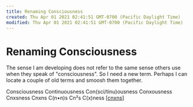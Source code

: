 ```yaml
---
title: Renaming Consciousness
created: Thu Apr 01 2021 02:41:51 GMT-0700 (Pacific Daylight Time)
modified: Thu Apr 01 2021 02:41:51 GMT-0700 (Pacific Daylight Time)
---
```


# Renaming Consciousness

The sense I am developing does not refer to the same sense others use when they speak of "consciousness". So I need a new term. Perhaps I can locate a couple of old terms and smoosh them together.

Consciousness
Continuousness
Con(sci/tinu)ousness
Conxousness
Cnxsness
Cnxns
C(n•n)s
Cn²s
C(x)ness
[[cnxns]]

[//begin]: # "Autogenerated link references for markdown compatibility"
[cnxns]: cnxns "CNXNS"
[//end]: # "Autogenerated link references"